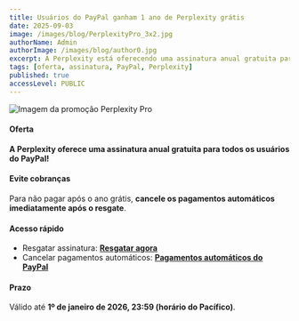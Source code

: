 ```yaml
---
title: Usuários do PayPal ganham 1 ano de Perplexity grátis
date: 2025-09-03
image: /images/blog/PerplexityPro_3x2.jpg
authorName: Admin
authorImage: /images/blog/author0.jpg
excerpt: A Perplexity está oferecendo uma assinatura anual gratuita para todos os usuários do PayPal; após resgatar, você pode desativar a renovação automática imediatamente. A oferta termina em 01/01/2026 às 23:59 (horário do Pacífico).
tags: [oferta, assinatura, PayPal, Perplexity]
published: true
accessLevel: PUBLIC
---
```


![Imagem da promoção Perplexity Pro](/images/blog/PerplexityPro_3x2.jpg)

#### Oferta

**A Perplexity oferece uma assinatura anual gratuita para todos os usuários do PayPal!**

#### Evite cobranças

Para não pagar após o ano grátis, **cancele os pagamentos automáticos imediatamente após o resgate**.

#### Acesso rápido

- Resgatar assinatura: **[Resgatar agora](https://perplexity.ai/join/p/paypal-subscription)**
- Cancelar pagamentos automáticos: **[Pagamentos automáticos do PayPal](https://paypal.com/myaccount/autopay/)**

#### Prazo

Válido até **1º de janeiro de 2026, 23:59 (horário do Pacífico)**.


